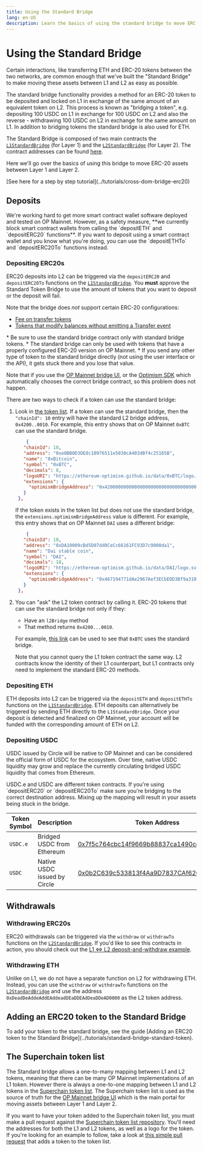 ```yaml
---
title: Using the Standard Bridge
lang: en-US
description: Learn the basics of using the standard bridge to move ERC-20 assets between Layer 1 and Layer 2.
---
```



# Using the Standard Bridge

Certain interactions, like transferring ETH and ERC-20 tokens between the two networks, are common enough that we've built the "Standard Bridge" to make moving these assets between L1 and L2 as easy as possible.

The standard bridge functionality provides a method for an ERC-20 token to be deposited and locked on L1 in exchange of the same amount of an equivalent token on L2. This process is known as "bridging a token", e.g. depositing 100 USDC on L1 in exchange for 100 USDC on L2 and also the reverse - withdrawing 100 USDC on L2 in exchange for the same amount on L1. In addition to bridging tokens the standard bridge is also used for ETH.

The Standard Bridge is composed of two main contracts the [`L1StandardBridge`](https://github.com/ethereum-optimism/optimism/blob/65ec61dde94ffa93342728d324fecf474d228e1f/packages/contracts-bedrock/contracts/L1/L1StandardBridge.sol) (for Layer 1) and the [`L2StandardBridge`](https://github.com/ethereum-optimism/optimism/blob/65ec61dde94ffa93342728d324fecf474d228e1f/packages/contracts-bedrock/contracts/L2/L2StandardBridge.sol) (for Layer 2). The contract addresses can be found [here](/chain/networks#contract-addresses).

Here we'll go over the basics of using this bridge to move ERC-20 assets between Layer 1 and Layer 2.

<Callout type="info">
  [See here for a step by step tutorial](../tutorials/cross-dom-bridge-erc20)
</Callout>

## Deposits

<Callout type="warning">
  We're working hard to get more smart contract wallet software deployed and tested on OP Mainnet.
  However, as a safety measure, **we currently block smart contract wallets from calling the `depositETH` and `depositERC20` functions**.
  If you want to deposit using a smart contract wallet and you know what you're doing, you can use the `depositETHTo` and `depositERC20To` functions instead.
</Callout>

### Depositing ERC20s

ERC20 deposits into L2 can be triggered via the `depositERC20` and `depositERC20To` functions on the [`L1StandardBridge`](https://github.com/ethereum-optimism/optimism/blob/65ec61dde94ffa93342728d324fecf474d228e1f/packages/contracts-bedrock/contracts/L1/L1StandardBridge.sol#L145-L205).
You **must** approve the Standard Token Bridge to use the amount of tokens that you want to deposit or the deposit will fail.

Note that the bridge does *not* support certain ERC-20 configurations:

*   [Fee on transfer tokens](https://github.com/d-xo/weird-erc20#fee-on-transfer)
*   [Tokens that modify balances without emitting a Transfer event](https://github.com/d-xo/weird-erc20#balance-modifications-outside-of-transfers-rebasingairdrops)

<Callout type="danger">
  *   Be sure to use the standard bridge contract only with standard bridge tokens.
  *   The standard bridge can only be used with tokens that have a properly configured ERC-20 version on OP Mainnet.
  *   If you send any other type of token to the standard bridge directly (not using the user interface or the API), it gets stuck there and you lose that value.
</Callout>

Note that if you use the [OP Mainnet bridge UI](https://app.optimism.io/bridge), or the [Optimism SDK](https://sdk.optimism.io/) which automatically chooses the correct bridge contract, so this problem does not happen.

There are two ways to check if a token can use the standard bridge:

1.  Look in [the token list](https://static.optimism.io/optimism.tokenlist.json).
    If a token can use the standard bridge, then the `"chainId": 10` entry will have the standard L2 bridge address, `0x4200..0010`. For example, this entry shows that on OP Mainnet `0xBTC` can use the standard bridge.

    ```json
        {
       "chainId": 10,
       "address": "0xe0BB0D3DE8c10976511e5030cA403dBf4c25165B",
       "name": "0xBitcoin",
       "symbol": "0xBTC",
       "decimals": 8,
       "logoURI": "https://ethereum-optimism.github.io/data/0xBTC/logo.png",
       "extensions": {
         "optimismBridgeAddress": "0x4200000000000000000000000000000000000010"
       }
     },
    ```

    If the token exists in the token list but does not use the standard bridge, the `extensions.optimismBridgeAddress` value is different. For example, this entry shows that on OP Mainnet `DAI` uses a different bridge:

    ```json
        {
       "chainId": 10,
       "address": "0xDA10009cBd5D07dd0CeCc66161FC93D7c9000da1",
       "name": "Dai stable coin",
       "symbol": "DAI",
       "decimals": 18,
       "logoURI": "https://ethereum-optimism.github.io/data/DAI/logo.svg",
       "extensions": {
         "optimismBridgeAddress": "0x467194771dAe2967Aef3ECbEDD3Bf9a310C76C65"
       }
     },
    ```

2.  You can "ask" the L2 token contract by calling it.
    ERC-20 tokens that can use the standard bridge not only if they:

    *   Have an `l2Bridge` method
    *   That method returns `0x4200...0010`.

    For example, [this link](https://optimistic.etherscan.io/address/0xe0bb0d3de8c10976511e5030ca403dbf4c25165b#readContract#F5) can be used to see that `0xBTC` uses the standard bridge.

    Note that you cannot query the L1 token contract the same way.
    L2 contracts know the identity of their L1 counterpart, but L1 contracts only need to implement the standard ERC-20 methods.

### Depositing ETH

ETH deposits into L2 can be triggered via the `depositETH` and `depositETHTo` functions on the [`L1StandardBridge`](https://github.com/ethereum-optimism/optimism/blob/65ec61dde94ffa93342728d324fecf474d228e1f/packages/contracts-bedrock/contracts/L1/L1StandardBridge.sol#L110-L143).
ETH deposits can alternatively be triggered by sending ETH directly to the `L1StandardBridge`.
Once your deposit is detected and finalized on OP Mainnet, your account will be funded with the corresponding amount of ETH on L2.

### Depositing USDC

USDC issued by Circle will be native to OP Mainnet and can be considered the official form of USDC for the ecosystem. Over time, native USDC liquidity may grow and replace the currently circulating bridged USDC liquidity that comes from Ethereum.

<Callout type="danger">
  USDC.e and USDC are different token contracts. If you're using `depositERC20` or `depositERC20To` make sure you're bridging to the correct destination address. Mixing up the mapping will result in your assets being stuck in the bridge.
</Callout>

| Token Symbol | Description                  | Token Address                                                                                                                  |
| ------------ | ---------------------------- | ------------------------------------------------------------------------------------------------------------------------------ |
| `USDC.e`     | Bridged USDC from Ethereum   | [0x7f5c764cbc14f9669b88837ca1490cca17c31607](https://optimistic.etherscan.io/token/0x7f5c764cbc14f9669b88837ca1490cca17c31607) |
| `USDC`       | Native USDC issued by Circle | [0x0b2C639c533813f4Aa9D7837CAf62653d097Ff85](https://optimistic.etherscan.io/token/0x0b2c639c533813f4aa9d7837caf62653d097ff85) |

## Withdrawals

### Withdrawing ERC20s

ERC20 withdrawals can be triggered via the `withdraw` or `withdrawTo` functions on the [`L2StandardBridge`](https://github.com/ethereum-optimism/optimism/blob/65ec61dde94ffa93342728d324fecf474d228e1f/packages/contracts-bedrock/contracts/L2/L2StandardBridge.sol).
If you'd like to see this contracts in action, you should check out the [L1 ⇔ L2 deposit-and-withdraw example](../tutorials/cross-dom-bridge-erc20).

### Withdrawing ETH

Unlike on L1, we do not have a separate function on L2 for withdrawing ETH.
Instead, you can use the `withdraw` or `withdrawTo` functions on the [`L2StandardBridge`](https://github.com/ethereum-optimism/optimism/blob/65ec61dde94ffa93342728d324fecf474d228e1f/packages/contracts-bedrock/contracts/L2/L2StandardBridge.sol) and use the address `0xDeadDeAddeAddEAddeadDEaDDEAdDeaDDeAD0000` as the L2 token address.

## Adding an ERC20 token to the Standard Bridge

<Callout type="info">
  To add your token to the standard bridge, see the guide [Adding an ERC20 token to the Standard Bridge](../tutorials/standard-bridge-standard-token).
</Callout>

## The Superchain token list

The Standard bridge allows a one-to-many mapping between L1 and L2 tokens, meaning that there can be many OP Mainnet implementations of an L1 token.
However there is always a one-to-one mapping between L1 and L2 tokens in the [Superchain token list](/chain/tokenlist).
The Superchain token list is used as the source of truth for the [OP Mainnet bridge UI](https://app.optimism.io/bridge/deposit) which is the main portal for moving assets between Layer 1 and Layer 2.

If you want to have your token added to the Superchain token list, you must make a pull request against the [Superchain token list repository](https://github.com/ethereum-optimism/ethereum-optimism.github.io#adding-a-token-to-the-list).
You'll need the addresses for both the L1 and L2 tokens, as well as a logo for the token.
If you're looking for an example to follow, take a look at [this simple pull request](https://github.com/ethereum-optimism/ethereum-optimism.github.io/pull/319/files) that adds a token to the token list.
